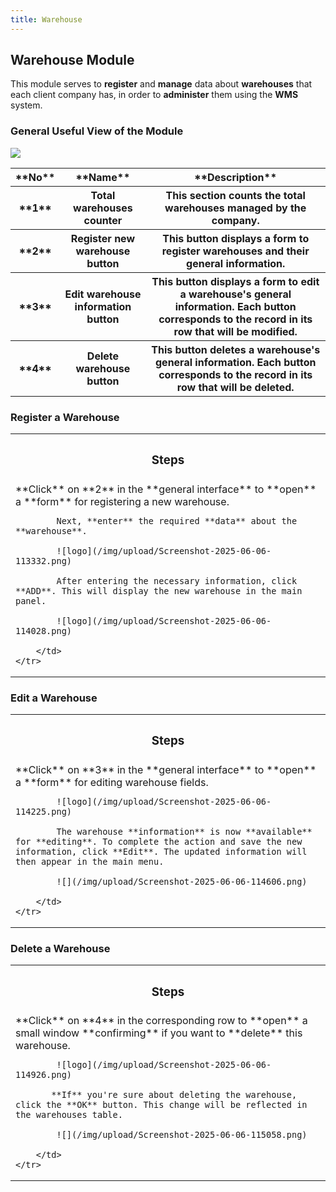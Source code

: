 ```yaml
---
title: Warehouse
---
```


## Warehouse Module

This module serves to **register** and **manage** data about **warehouses** that each client company has, in order to **administer** them using the **WMS** system.

### General Useful View of the Module

![](/img/upload/Screenshot-2025-06-06-110130.png)

<table>
    <tr>
        <th>**No**</th>
        <th>**Name**</th>
        <th>**Description**</th>
    </tr>
    <tr>
        <th>**1**</th>
        <th>Total warehouses counter</th>
        <th>This section counts the total warehouses managed by the company.</th>
    </tr>
    <tr>
        <th>**2**</th>
        <th>Register new warehouse button</th>
        <th>This button displays a form to register warehouses and their general information.</th>
    </tr>
    <tr>
        <th>**3**</th>
        <th>Edit warehouse information button</th>
        <th>This button displays a form to edit a warehouse's general information. Each button corresponds to the record in its row that will be modified.</th>
    </tr>
    <tr>
        <th>**4**</th>
        <th>Delete warehouse button</th>
        <th>This button deletes a warehouse's general information. Each button corresponds to the record in its row that will be deleted.</th>
    </tr>
</table>

### Register a Warehouse

<table>
    <tr>
        <th><h3>Steps</h3></th>
    </tr>
    <tr>
        <td>
            **Click** on **2** in the **general interface** to **open** a **form** for registering a new warehouse.

            Next, **enter** the required **data** about the **warehouse**.

            ![logo](/img/upload/Screenshot-2025-06-06-113332.png)

            After entering the necessary information, click **ADD**. This will display the new warehouse in the main panel.

            ![logo](/img/upload/Screenshot-2025-06-06-114028.png)

        </td>
    </tr>
</table>

### Edit a Warehouse

<table>
    <tr>
        <th><h3>Steps</h3></th>
    </tr>
    <tr>
        <td>
           **Click** on **3** in the **general interface** to **open** a **form** for editing warehouse fields.

            ![logo](/img/upload/Screenshot-2025-06-06-114225.png)

            The warehouse **information** is now **available** for **editing**. To complete the action and save the new information, click **Edit**. The updated information will then appear in the main menu.

            ![](/img/upload/Screenshot-2025-06-06-114606.png)
            
        </td>
    </tr>
</table>

### Delete a Warehouse

<table>
    <tr>
        <th><h3>Steps</h3></th>
    </tr>
    <tr>
        <td>
           **Click** on **4** in the corresponding row to **open** a small window **confirming** if you want to **delete** this warehouse.

            ![logo](/img/upload/Screenshot-2025-06-06-114926.png)

           **If** you're sure about deleting the warehouse, click the **OK** button. This change will be reflected in the warehouses table.

            ![](/img/upload/Screenshot-2025-06-06-115058.png)
            
        </td>
    </tr>
</table>